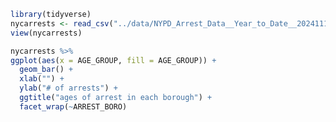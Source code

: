 ```r
library(tidyverse)
nycarrests <- read_csv("../data/NYPD_Arrest_Data__Year_to_Date__20241118.csv")
view(nycarrests)
```


```r
nycarrests %>% 
ggplot(aes(x = AGE_GROUP, fill = AGE_GROUP)) +
  geom_bar() +
  xlab("") +
  ylab("# of arrests") +
  ggtitle("ages of arrest in each borough") +
  facet_wrap(~ARREST_BORO)
```

